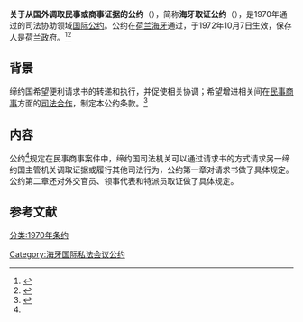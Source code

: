 {{Infobox treaty
|name=海牙取证公约
|long_name=关于从国外调取民事或商事证据的公约
|date_signed=1970年3月18日
|date_effective=1972年10月7日
|location_signed={{NLD}}[[海牙|海牙]]
|depositor=[[荷兰|荷兰]]政府
|languages=英文<br>法文
|parties=63(2020)<ref>{{Cite web|title=#20 - Status table|url=https://www.hcch.net/en/instruments/conventions/status-table/?cid=82|accessdate=2020-12-09|archive-date=2017-03-04|archive-url=https://archive.today/20170304174652/https://www.hcch.net/en/instruments/conventions/status-table/?cid=82|dead-url=no}}</ref>
}}
'''关于从国外调取民事或商事证据的公约'''（{{lang-en|Convention on the Taking of Evidence Abroad in Civil or Commercial Matters}}），简称'''海牙取证公约'''（{{lang-en|Hague Evidence Convention}}），是1970年通过的司法协助领域[[国际公约|国际公约]]。公约在[[荷兰|荷兰]][[海牙|海牙]]通过，于1972年10月7日生效，保存人是[[荷兰|荷兰]]政府。<ref>{{Cite web|title=#20 - Full text|url=https://www.hcch.net/en/instruments/conventions/full-text/?cid=82|accessdate=2020-12-09|archive-date=2020-11-11|archive-url=https://web.archive.org/web/20201111105727/https://www.hcch.net/en/instruments/conventions/full-text/?cid=82|dead-url=no}}</ref><ref>{{Cite web|title=中华人民共和国-条约数据库|url=http://treaty.mfa.gov.cn/Treaty/web/detail1.jsp?objid=1531876068334|access-date=2020-12-09|archive-date=2021-10-14|archive-url=https://web.archive.org/web/20211014035627/http://treaty.mfa.gov.cn/Treaty/web/detail1.jsp?objid=1531876068334|dead-url=no}}</ref>

== 背景 ==
缔约国希望便利请求书的转递和执行，并促使相关协调；希望增进相关间在[[民事|民事]][[商事|商事]]方面的[[司法合作|司法合作]]，制定本公约条款。<ref name=":0">{{Cite web|title=关于从国外调取民事或商事证据的公约-中华人民共和国外交部文本|url=http://treaty.mfa.gov.cn/tykfiles/20180718/1531876068334.pdf}}</ref>

== 内容 ==
公约<ref name=":0"/>规定在民事商事案件中，缔约国司法机关可以通过请求书的方式请求另一缔约国主管机关调取证据或履行其他司法行为，公约第一章对请求书做了具体规定。
公约第二章还对外交官员、领事代表和特派员取证做了具体规定。

== 参考文献 ==
{{reflist}}

[[分类:1970年条约|分类:1970年条约]]
[[Category:海牙国际私法会议公约|Category:海牙国际私法会议公约]]